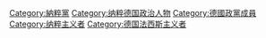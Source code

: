 {{Commonscat|Members of the National Socialist German Workers' Party}}

[[Category:納粹黨|Category:納粹黨]]
[[Category:纳粹德国政治人物|Category:纳粹德国政治人物]]
[[Category:德國政黨成員|Category:德國政黨成員]]
[[Category:纳粹主义者|Category:纳粹主义者]]
[[Category:德国法西斯主义者|Category:德国法西斯主义者]]